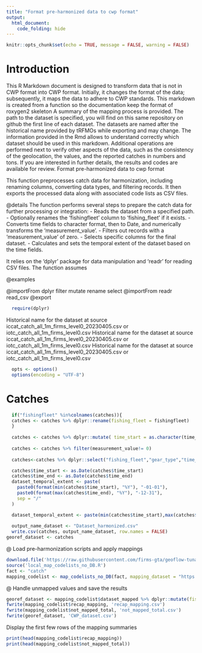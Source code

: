 ```yaml
---
title: "Format pre-harmonized data to cwp format"
output: 
  html_document: 
    code_folding: hide
---
```

```r
knitr::opts_chunk$set(echo = TRUE, message = FALSE, warning = FALSE)
```

# Introduction

This R Markdown document is designed to transform data that is not in CWP format into CWP format.
Initially, it changes the format of the data; subsequently, it maps the data to adhere to CWP standards.
This markdown is created from a function so the documentation keep the format of roxygen2 skeleton
A summary of the mapping process is provided. The path to the dataset is specified, you will find on this same repository on github the first line of each dataset. The datasets are named after the historical name provided by tRFMOs while exporting and may change. The information provided in the Rmd allows to understand correctly which dataset should be used in this markdown.
Additional operations are performed next to verify other aspects of the data, such as the consistency of the geolocation, the values, and the reported catches in numbers and tons.
If you are interested in further details, the results and codes are available for review.
Format pre-harmonized data to cwp format

This function preprocesses catch data for harmonization, including renaming columns, converting data types,
and filtering records. It then exports the processed data along with associated code lists as CSV files.


@details
The function performs several steps to prepare the catch data for further processing or integration:
- Reads the dataset from a specified path.
- Optionally renames the 'fishingfleet' column to 'fishing_fleet' if it exists.
- Converts time fields to character format, then to Date, and numerically transforms the 'measurement_value'.
- Filters out records with a 'measurement_value' of zero.
- Selects specific columns for the final dataset.
- Calculates and sets the temporal extent of the dataset based on the time fields.

It relies on the 'dplyr' package for data manipulation and 'readr' for reading CSV files. The function assumes


@examples
\dontrun{
}

@importFrom dplyr filter mutate rename select
@importFrom readr read_csv
@export

```r
  require(dplyr)
```

Historical name for the dataset at source  iccat_catch_all_1m_firms_level0_20230405.csv or iotc_catch_all_1m_firms_level0.csv
Historical name for the dataset at source  iccat_catch_all_1m_firms_level0_20230405.csv or iotc_catch_all_1m_firms_level0.csv
Historical name for the dataset at source  iccat_catch_all_1m_firms_level0_20230405.csv or iotc_catch_all_1m_firms_level0.csv

```r
  opts <- options()
  options(encoding = "UTF-8")
```

# Catches

```r
  if("fishingfleet" %in%colnames(catches)){
  catches <- catches %>% dplyr::rename(fishing_fleet = fishingfleet) 
  }
  
  catches <- catches %>% dplyr::mutate( time_start = as.character(time_start), time_end = as.character(time_end),  geographic_identifier= as.character(geographic_identifier), measurement_value = as.numeric(catches$measurement_value))
  
  catches <- catches %>% filter(measurement_value!= 0)
  
  catches<-catches %>% dplyr::select("fishing_fleet","gear_type","time_start","time_end","geographic_identifier","fishing_mode","species","measurement_type","measurement_unit","measurement_value", "source_authority")
```


```r
  catches$time_start <- as.Date(catches$time_start)
  catches$time_end <- as.Date(catches$time_end)
  dataset_temporal_extent <- paste(
    paste0(format(min(catches$time_start), "%Y"), "-01-01"),
    paste0(format(max(catches$time_end), "%Y"), "-12-31"),
    sep = "/"
  )
```


```r
  dataset_temporal_extent <- paste(min(catches$time_start),max(catches$time_end),sep = "/")
  
  output_name_dataset <- "Dataset_harmonized.csv"
  write.csv(catches, output_name_dataset, row.names = FALSE)
georef_dataset <- catches
```

@ Load pre-harmonization scripts and apply mappings

```r
download.file('https://raw.githubusercontent.com/firms-gta/geoflow-tunaatlas/master/R/tunaatlas_scripts/pre-harmonization/map_codelists_no_DB.R', destfile = 'local_map_codelists_no_DB.R')
source('local_map_codelists_no_DB.R')
fact <- "catch"
mapping_codelist <- map_codelists_no_DB(fact, mapping_dataset = "https://raw.githubusercontent.com/fdiwg/fdi-mappings/main/global/firms/gta/codelist_mapping_rfmos_to_global.csv", dataset_to_map = georef_dataset, mapping_keep_src_code = FALSE, summary_mapping = TRUE, source_authority_to_map = c("IATTC", "CCSBT", "WCPFC"))
```

@ Handle unmapped values and save the results

```r
georef_dataset <- mapping_codelist$dataset_mapped %>% dplyr::mutate(fishing_fleet = ifelse(fishing_fleet == 'UNK', 'NEI', fishing_fleet), gear_type = ifelse(gear_type == 'UNK', '99.9', gear_type))
fwrite(mapping_codelist$recap_mapping, 'recap_mapping.csv')
fwrite(mapping_codelist$not_mapped_total, 'not_mapped_total.csv')
fwrite(georef_dataset, 'CWP_dataset.csv')
```

Display the first few rows of the mapping summaries

```r
print(head(mapping_codelist$recap_mapping))
print(head(mapping_codelist$not_mapped_total))
```

